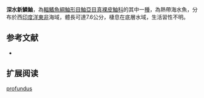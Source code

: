 {{Speciesbox 
| name = 深水新鱗鮋
| image = 
| image_caption = 
| image_width = 240 px
| status = NE
| status_system = IUCN3.1
| genus = Neocentropogon
| species = profundus
| authority = [[Smith|Smith]], 1958
| synonyms = *''Paracentropogon profundus,Smith, 1958''
}}
'''深水新鱗鮋'''，為[[輻鰭魚綱|輻鰭魚綱]][[鮋形目|鮋形目]][[鮋亞目|鮋亞目]][[真裸皮鮋科|真裸皮鮋科]]的其中一[[種|種]]，為熱帶海水魚，分布於西[[印度洋|印度洋]][[東非|東非]]海域，體長可達7.6公分，棲息在底層水域，生活習性不明。
==参考文献==
*{{FishBase_species|genus=Neocentropogon|species=profundus|year=2014|month=5}}

== 扩展阅读 ==
{{refbegin}}
{{wikispecies-inline|Neocentropogon profundus|深水新鱗鮋}}
{{refend}}
{{Taxonbar|from=Q2497766}}

[[Category:新鱗鮋屬|profundus]]


{{鮋形目小作品}}